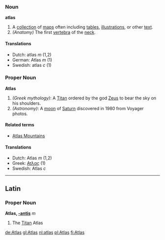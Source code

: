 === Noun ===
'''atlas'''

#A [[collection]] of [[map]]s often including [[table]]s, [[illustration]]s, or other [[text]].
#''(Anatomy)'' The first [[vertebra]] of the [[neck]].

====Translations====
*Dutch: atlas ''m'' (1,2)
*German: Atlas ''m'' (1)
*Swedish: atlas ''c'' (1)

=== Proper Noun ===
'''Atlas'''

#''(Greek mythology)'': A [[Titan]] ordered by the god [[Zeus]] to bear the sky on his shoulders.
#''(Astronomy)'': A [[moon]] of [[Saturn]] discovered in 1980 from Voyager photos.

====Related terms====
*[[Atlas Mountains]]

====Translations====
*Dutch: Atlas ''m'' (1,2)
*Greek: [[Ατλας]] (1)
*Swedish: Atlas ''c''
----
==Latin==
===Proper Noun===
'''Atlas, [[Wiktionary Appendix:Latin third declension|-antis]]''' ''m''

#The [[Titan]] Atlas

[[de:Atlas]]
[[gl:Atlas]]
[[nl:atlas]]
[[pl:Atlas]]
[[fi:Atlas]]